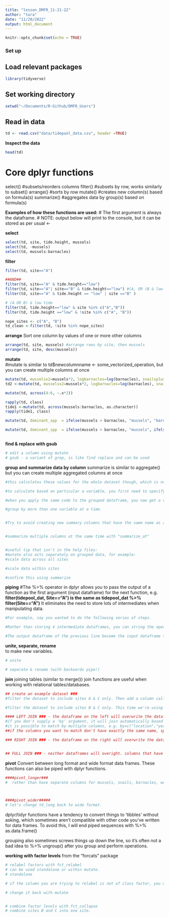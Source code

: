 ```yaml
---
title: "lesson_DMFR_11-21-22"
author: "tara"
date: "11/20/2022"
output: html_document
---
```


```r
knitr::opts_chunk$set(echo = TRUE)
```

### Set up ###

## Load relevant packages ##
```r
library(tidyverse)
```

## Set working directory ##
```r
setwd("~/Documents/R-Github/DMFR_Users")
```

## Read in data
```r
td <- read.csv("data/tidepool_data.csv", header =TRUE)
```

**Inspect the data**
```r
head(td)
```

# **Core dplyr functions**
select() #subsets/reorders columns
filter() #subsets by row, works similarly to subset()
arrange() #sorts by row
mutate() #creates new column(s) based on formula(s)
summarize() #aggregates data by group(s) based on formula(s)

**Examples of how these functions are used:**
# The first argument is always the dataframe.
# NOTE: output below will print to the console, but it can be stored as per usual <-

**select**
```r
select(td, site, tide.height, mussels)
select(td, -mussels)
select(td, mussels:barnacles)
```

**filter**
```r
filter(td, site=="A")

##AND##
filter(td, site=="A" & tide.height=="low")
filter(td, site=="A"| site=="B" & tide.height=="low") #(A, OR (B & low tide))
filter(td, site=="A" & tide.height == "low" | site =="B" )

# (A OR B) & low tide
filter(td, tide.height=="low" & site %in% c("A","B"))
filter(td, tide.height =="low" & !site %in% c("A", "B"))

nope_sites <- c("A", "B")
td_clean <-filter(td, !site %in% nope_sites)
```

**arrange** Sort one column by values of one or more other columns
```r
arrange(td, site, mussels) #arrange rows by site, then mussels
arrange(td, site, desc(mussels))
```

**mutate**  
#mutate is similar to td$newcolumnname <- some_vectorized_operation, but you can create multiple columns at once
```r
mutate(td, musselsx2=mussels*2, logbarnacles=log(barnacles), snailsplusmusselsx2=snails+musselsx2)
td2 <-mutate(td, musselsx2=mussels*2, logbarnacles=log(barnacles), snailsplusmusselsx2=snails+musselsx2)

mutate(td, across(4:6, ~.x*2))

rapply(td, class)
tide1 <-mutate(td, across(mussels:barnacles, as.character))
rapply(tide1, class)

mutate(td, dominant_spp  = ifelse(mussels > barnacles, "mussels", "barnacles"))

mutate(td, dominant_spp  = ifelse(mussels > barnacles, "mussels", ifelse(mussels==barnacles,"equal", "barnacles")))



```



**find & replace with gsub** 
```r
# edit a column using mutate
# gsub - a variant of grep, is like find replace and can be used 


```

**group and summarize data by column**
summarize is similar to aggregate() but you can create multiple aggregated columns at once
```r

#this calculates these values for the whole dataset though, which is not real useful

#to calculate based on particular a variable, you first need to specify 'grouping' variables

#when you apply the same code to the grouped dataframe, you now get a value for each site

#group by more than one variable at a time. 


#Try to avoid creating new summary columns that have the same name as a previous column


#summarize multiple columns at the same time with "summarize_at"


#useful tip that isn't in the help files:
#mutate also acts separately on grouped data, for example:
#scale data across all sites

#scale data within sites

#confirm this using summarize


```

**piping**
#The %>% operator in dplyr allows you to pass the output of a function as the 
first argument (input dataframe) for the next function, e.g.
**filter(tidepool_dat, Site=="A") is the same as tidepool_dat %>% filter(Site=="A")**
It eliminates the need to store lots of intermediates when manipulating data.
```r
#For example, say you wanted to do the following series of steps.

#Rather than storing 4 intermediate dataframes, you can string the operations together like so:

#The output dataframe of the previous line become the input dataframe to the next line.

```

**unite, separate, rename**  
to make new variables. 
```r
# unite

# separate & rename (with backwards pipe!)


```

**join**
joining tables (similar to merge())
join functions are useful when working with relational tables/databases.
```r
## create an example dataset ###
#filter the dataset to include sites A & C only. Then add a column called "df" which signifies the dataframe it belongs to.

#filter the dataset to include sites B & C only. This time we're using %in%, but you could also use !="A" for the same result.Then add a column called "df" which signifies the dataframe it belongs to.

#### LEFT JOIN ### - the dataframe on the left will overwrite the dataframe on the right.
#if you don't supply a 'by' argument, it will join automatically based on matching column names.
#it is possible to match by multiple columns, e.g. by=c("location","year")
##if the columns you want to match don't have exactly the same name, specify e.g. by=c("location"="LOCATION")

### RIGHT JOIN ### - the dataframe on the right will overwrite the dataframe on the left. 


## FULL JOIN ### - neither dataframes will overight. columns that have duplicate rows will retain both. 


```

**pivot** 
Convert between long format and wide format data frames. 
These functions can also be piped with dplyr functions.
```r


####pivot_longer### 
#  rather than have separate columns for mussels, snails, barnacles, we can put all the numeric values into a column called 'Adundance' and create a new categorical column called 'Species', which has levels mussels, snails, barnacles. This is a conversion to long format.



####pivot_wider#####
# let's change td_long back to wide format. 


```
dplyr/tidyr functions have a tendency to convert things to 'tibbles' without asking, which sometimes aren't compatible with other code you've written for data frames. To avoid this, I will end piped sequences with %>% as.data.frame()

grouping also sometimes screws things up down the line, so it's often not a bad idea to %>% ungroup() after you group and perform operations.


**working with factor levels** from the "forcats" package
```r
# relabel factors with fct_relabel
# can be used standalone or within mutate. 
# standalone

# if the column you are trying to relabel is not of class factor, you must use quotes, or change it to a factor first.

# change it back with mutate


# combine factor levels with fct_collapse
# combine sites B and C into one site. 


```
